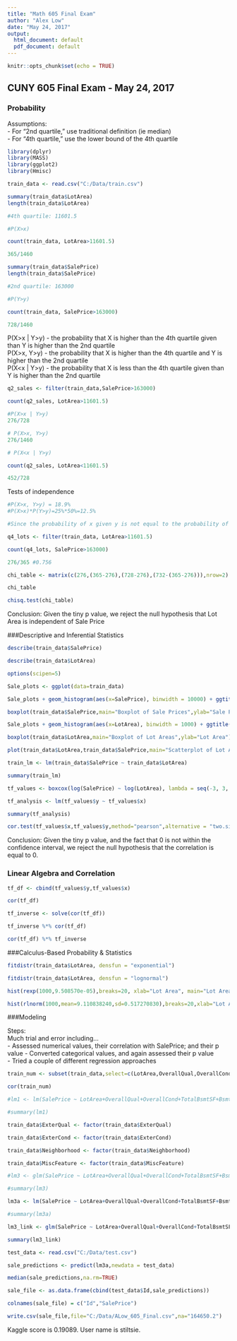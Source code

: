 ---
title: "Math 605 Final Exam"
author: "Alex Low"
date: "May 24, 2017"
output:
  html_document: default
  pdf_document: default
---

```{r setup, include=FALSE}
knitr::opts_chunk$set(echo = TRUE)
```

## CUNY 605 Final Exam - May 24, 2017  


### Probability

Assumptions:  
- For "2nd quartile," use traditional definition (ie median)  
- For "4th quartile," use the lower bound of the 4th quartile  

```{r message=FALSE}
library(dplyr)
library(MASS)
library(ggplot2)
library(Hmisc)

train_data <- read.csv("C:/Data/train.csv")

summary(train_data$LotArea)
length(train_data$LotArea)

#4th quartile: 11601.5

#P(X>x)

count(train_data, LotArea>11601.5)

365/1460

summary(train_data$SalePrice)
length(train_data$SalePrice)

#2nd quartile: 163000

#P(Y>y)

count(train_data, SalePrice>163000)

728/1460
```

P(X>x | Y>y) - the probability that X is higher than the 4th quartile given than Y is higher than the 2nd quartile  
P(X>x, Y>y) - the probability that X is higher than the 4th quartile and Y is higher than the 2nd quartile  
P(X<x | Y>y) - the probability that X is less than the 4th quartile given than Y is higher than the 2nd quartile  

```{r}


q2_sales <- filter(train_data,SalePrice>163000)

count(q2_sales, LotArea>11601.5)

#P(X>x | Y>y)
276/728

# P(X>x, Y>y)
276/1460

# P(X<x | Y>y)

count(q2_sales, LotArea<11601.5)

452/728 
```

Tests of independence  

```{r}
#P(X>x, Y>y) = 18.9%
#P(X>x)*P(Y>y)=25%*50%=12.5%

#Since the probability of x given y is not equal to the probability of x, no, they are not independent.

q4_lots <- filter(train_data, LotArea>11601.5)

count(q4_lots, SalePrice>163000)

276/365 #0.756

chi_table <- matrix(c(276,(365-276),(728-276),(732-(365-276))),nrow=2)

chi_table

chisq.test(chi_table)

```

Conclusion: Given the tiny p value, we reject the null hypothesis that Lot Area is independent of Sale Price  

###Descriptive and Inferential Statistics  

```{r}

describe(train_data$SalePrice)

describe(train_data$LotArea)

options(scipen=5)

Sale_plots <- ggplot(data=train_data)

Sale_plots + geom_histogram(aes(x=SalePrice), binwidth = 10000) + ggtitle("Histogram of Sale Price Values") + labs(x="Sale Price ($)")

boxplot(train_data$SalePrice,main="Boxplot of Sale Prices",ylab="Sale Price")

Sale_plots + geom_histogram(aes(x=LotArea), binwidth = 1000) + ggtitle("Histogram of Lot Areas") + labs(x="Lot Area (Sq Ft)")

boxplot(train_data$LotArea,main="Boxplot of Lot Areas",ylab="Lot Area")

plot(train_data$LotArea,train_data$SalePrice,main="Scatterplot of Lot Areas / Sale Prices",xlab="Lot Area (Sq Ft)",ylab="Sale Price ($)")

train_lm <- lm(train_data$SalePrice ~ train_data$LotArea)

summary(train_lm)

tf_values <- boxcox(log(SalePrice) ~ log(LotArea), lambda = seq(-3, 3, 1/10),  data = train_data)

tf_analysis <- lm(tf_values$y ~ tf_values$x)

summary(tf_analysis)

cor.test(tf_values$x,tf_values$y,method="pearson",alternative = "two.sided",conf.level = 0.99)

```
Conclusion: Given the tiny p value, and the fact that 0 is not within the confidence interval, we reject the null hypothesis that the correlation is equal to 0.  

### Linear Algebra and Correlation  
```{r}

tf_df <- cbind(tf_values$y,tf_values$x)

cor(tf_df)

tf_inverse <- solve(cor(tf_df))

tf_inverse %*% cor(tf_df)

cor(tf_df) %*% tf_inverse

```

###Calculus-Based Probability & Statistics  

```{r}

fitdistr(train_data$LotArea, densfun = "exponential")

fitdistr(train_data$LotArea, densfun = "lognormal")

hist(rexp(1000,9.508570e-05),breaks=20, xlab="Lot Area", main="Lot Area Samples - Exponential Distribution")

hist(rlnorm(1000,mean=9.110838240,sd=0.517270830),breaks=20,xlab="Lot Area", main="Lot Area Samples - Lognormal Distribution")

```

###Modeling  

Steps:  
Much trial and error including...  
- Assessed numerical values, their correlation with SalePrice; and their p value
- Converted categorical values, and again assessed their p value  
- Tried a couple of different regression approaches

```{r}

train_num <- subset(train_data,select=c(LotArea,OverallQual,OverallCond,TotalBsmtSF,BsmtFullBath,GarageArea,PoolArea,TotRmsAbvGrd,Fireplaces,WoodDeckSF,OpenPorchSF,EnclosedPorch,SalePrice))

cor(train_num)

#lm1 <- lm(SalePrice ~ LotArea+OverallQual+OverallCond+TotalBsmtSF+BsmtFullBath+GarageArea, data=train_num)

#summary(lm1)

train_data$ExterQual <- factor(train_data$ExterQual)

train_data$ExterCond <- factor(train_data$ExterCond)

train_data$Neighborhood <- factor(train_data$Neighborhood)

train_data$MiscFeature <- factor(train_data$MiscFeature)

#lm3 <- glm(SalePrice ~ LotArea+OverallQual+OverallCond+TotalBsmtSF+BsmtFullBath+GarageArea+Neighborhood+ExterQual+KitchenQual+TotRmsAbvGrd+Fireplaces+WoodDeckSF+OpenPorchSF, data=train_data)

#summary(lm3)

lm3a <- lm(SalePrice ~ LotArea+OverallQual+OverallCond+TotalBsmtSF+BsmtFullBath+GarageArea+Neighborhood+ExterQual+KitchenQual+TotRmsAbvGrd+Fireplaces+WoodDeckSF+OpenPorchSF, data=train_data)

#summary(lm3a)

lm3_link <- glm(SalePrice ~ LotArea+OverallQual+OverallCond+TotalBsmtSF+BsmtFullBath+GarageArea+Neighborhood+ExterQual+KitchenQual+TotRmsAbvGrd+Fireplaces+WoodDeckSF+OpenPorchSF,family=gaussian(link="log"), data=train_data)

summary(lm3_link)

test_data <- read.csv("C:/Data/test.csv")

sale_predictions <- predict(lm3a,newdata = test_data)

median(sale_predictions,na.rm=TRUE)

sale_file <- as.data.frame(cbind(test_data$Id,sale_predictions))

colnames(sale_file) = c("Id","SalePrice")

write.csv(sale_file,file="C:/Data/ALow_605_Final.csv",na="164650.2")

```
Kaggle score is 0.19089.  User name is stiltsie.

